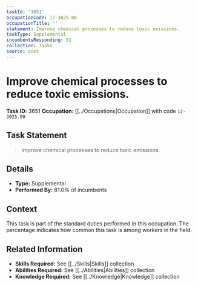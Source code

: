 ```yaml
---
taskId: '3651'
occupationCode: 17-3025.00
occupationTitle: ''
statement: Improve chemical processes to reduce toxic emissions.
taskType: Supplemental
incumbentsResponding: 81
collection: Tasks
source: onet
---
```

# Improve chemical processes to reduce toxic emissions.

**Task ID:** 3651
**Occupation:** [[../Occupations|Occupation]] with code `17-3025.00`

## Task Statement

> Improve chemical processes to reduce toxic emissions.

## Details

- **Type:** Supplemental
- **Performed By:** 81.0% of incumbents

## Context

This task is part of the standard duties performed in this occupation. The percentage indicates how common this task is among workers in the field.

## Related Information

- **Skills Required:** See [[../Skills|Skills]] collection
- **Abilities Required:** See [[../Abilities|Abilities]] collection
- **Knowledge Required:** See [[../Knowledge|Knowledge]] collection
